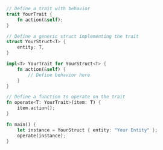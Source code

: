 ```rust
// Define a trait with behavior
trait YourTrait {
    fn action(&self);
}

// Define a generic struct implementing the trait
struct YourStruct<T> {
    entity: T,
}

impl<T> YourTrait for YourStruct<T> {
    fn action(&self) {
        // Define behavior here
    }
}

// Define a function to operate on the trait
fn operate<T: YourTrait>(item: T) {
    item.action();
}

fn main() {
    let instance = YourStruct { entity: "Your Entity" };
    operate(instance);
}

```